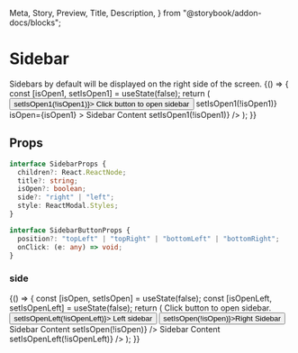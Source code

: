   Meta,
  Story,
  Preview,
  Title,
  Description,
} from "@storybook/addon-docs/blocks";

<Meta title="Components/Sidebar" component={Sidebar} id="sidebar" />

# Sidebar

<Description>
  Sidebars by default will be displayed on the right side of the screen.
</Description>

<Preview>
  <Story name="default">
    {() => {
      const [isOpen1, setIsOpen1] = useState(false);
      return (
        <Container>
          <Row justify="center">
            <Button onClick={() => setIsOpen1(!isOpen1)}>
              Click button to open sidebar
            </Button>
          </Row>
          <Sidebar
            title="Default sidebar"
            onRequestClose={() => setIsOpen1(!isOpen1)}
            isOpen={isOpen1}
          >
            Sidebar Content
            <CloseButton
              position="topRight"
              onClick={() => setIsOpen1(!isOpen1)}
            />
          </Sidebar>
        </Container>
      );
    }}
  </Story>
</Preview>

## Props

```typescript
interface SidebarProps {
  children?: React.ReactNode;
  title?: string;
  isOpen?: boolean;
  side?: "right" | "left";
  style: ReactModal.Styles;
}

interface SidebarButtonProps {
  position?: "topLeft" | "topRight" | "bottomLeft" | "bottomRight";
  onClick: (e: any) => void;
}
```

### side

<Preview>
  <Story name="onModal">
    {() => {
      const [isOpen, setIsOpen] = useState(false);
      const [isOpenLeft, setIsOpenLeft] = useState(false);
      return (
        <Container>
          <Row justify="center">
            <Text>Click button to open sidebar.</Text>
          </Row>
          <Row justify="space-around">
            <Col xs={3} sm={2}>
              <Button onClick={() => setIsOpenLeft(!isOpenLeft)}>
                Left sidebar
              </Button>
            </Col>
            <Col xs={3} sm={2}>
              <Button onClick={() => setIsOpen(!isOpen)}>Right Sidebar</Button>
            </Col>
          </Row>
          <Sidebar title="Default (right) sidebar" isOpen={isOpen}>
            Sidebar Content
            <CloseButton
              position="topRight"
              onClick={() => setIsOpen(!isOpen)}
            />
          </Sidebar>
          <Sidebar side="onLeft" title="Left sidebar" isOpen={isOpenLeft}>
            Sidebar Content
            <CloseButton
              position="topLeft"
              onClick={() => setIsOpenLeft(!isOpenLeft)}
            />
          </Sidebar>
        </Container>
      );
    }}
  </Story>
</Preview>
